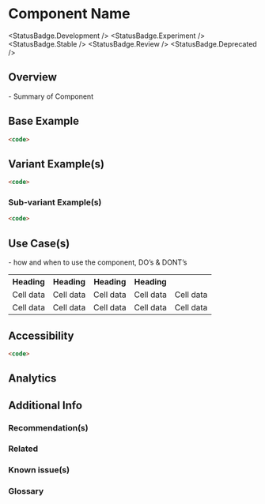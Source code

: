 
<Meta title="Templates/Component Documentation" />

# Component Name

<StatusBadge.Development />
<StatusBadge.Experiment />
<StatusBadge.Stable />
<StatusBadge.Review />
<StatusBadge.Deprecated />


## Overview

<text> - Summary of Component


## Base Example

<text>

<Canvas withSource="none">
  <Story height="100px" id="components-component-name--component-name" />
</Canvas>

```html
<code>
```

## Variant Example(s)

<text>

<Canvas withSource="none">
  <Story height="100px" id="components-component-name--component-name" />
</Canvas>

```html
<code>
```

### Sub-variant Example(s)

<text>

<Canvas withSource="none">
  <Story height="100px" id="components-component-name--component-name" />
</Canvas>

```html
<code>
```


## Use Case(s)

<text> - how and when to use the component, DO’s & DONT’s

<table className="uqds-table  uqds-table--card uqds-table--colour">
  <tbody className="uqds-table__body">
    <tr className="uqds-table__mobile-heading">
      <th className="uqds-table__heading">Heading</th>
      <th className="uqds-table__heading">Heading</th>
      <th className="uqds-table__heading">Heading</th>
      <th className="uqds-table__heading">Heading</th>
    </tr>
    <tr  className="uqds-table__row">
      <td className="uqds-table__item">Cell data</td>
      <td className="uqds-table__item" data-title="Name:">Cell data</td>
      <td className="uqds-table__item" data-title="Variable:">Cell data</td>
      <td className="uqds-table__item" data-title="HEX:">Cell data</td>
      <td className="uqds-table__item" data-title="Usage:">Cell data</td>
    </tr>
    <tr  className="uqds-table__row">
      <td className="uqds-table__item">Cell data</td>
      <td className="uqds-table__item" data-title="Name:">Cell data</td>
      <td className="uqds-table__item" data-title="Variable:">Cell data</td>
      <td className="uqds-table__item" data-title="HEX:">Cell data</td>
      <td className="uqds-table__item" data-title="Usage:">Cell data</td>
    </tr>
  </tbody>
</table>


## Accessibility

<text>

<Canvas withSource="none">
  <Story height="100px" id="components-component-name--component-name" />
</Canvas>

```html
<code>
```


## Analytics

<text>


## Additional Info

### Recommendation(s)

<text>


### Related

<text>


### Known issue(s)

<text>


### Glossary

<text>